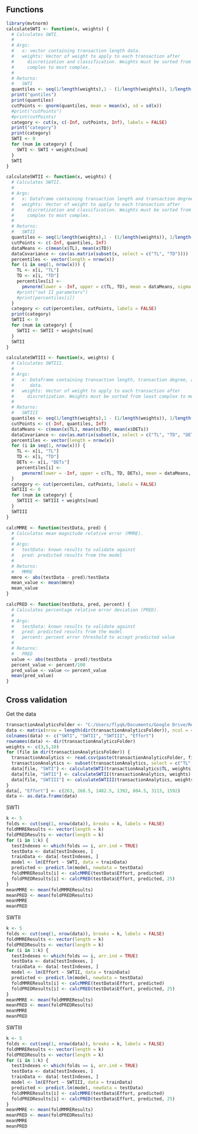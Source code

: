 ## Functions
```{r}
library(mvtnorm)
calculateSWTI <- function(x, weights) {
  # Calculates SWTI.
  #
  # Args:
  #   x: vector containing transaction length data.
  #   weights: Vector of weight to apply to each transaction after 
  #     discretization and classification. Weights must be sorted from least 
  #     complex to most complex.
  #
  # Returns: 
  #   SWTI
  quantiles <- seq(1/length(weights),1 - (1/length(weights)), 1/length(weights))
  print("quntiles")
  print(quantiles)
  cutPoints <- qnorm(quantiles, mean = mean(x), sd = sd(x))
  #print("cutPoints")
  #print(cutPoints)
  category <- cut(x, c(-Inf, cutPoints, Inf), labels = FALSE)
  print("category")
  print(category)
  SWTI <- 0
  for (num in category) {
    SWTI <- SWTI + weights[num]
  }
  SWTI
}

calculateSWTII <- function(x, weights) {
  # Calculates SWTII.
  #
  # Args:
  #   x: Dataframe containing transaction length and transaction degree data.
  #   weights: Vector of weight to apply to each transaction after 
  #     discretization and classification. Weights must be sorted from least 
  #     complex to most complex.
  #
  # Returns: 
  #   SWTII
  quantiles <- seq(1/length(weights),1 - (1/length(weights)), 1/length(weights))
  cutPoints <- c(-Inf, quantiles, Inf)
  dataMeans <- c(mean(x$TL), mean(x$TD))
  dataCovariance <- cov(as.matrix(subset(x, select = c("TL", "TD"))))
  percentiles <- vector(length = nrow(x))
  for (i in seq(1, nrow(x))) {
    TL <- x[i, "TL"]
    TD <- x[i, "TD"]
    percentiles[i] <- 
      pmvnorm(lower = -Inf, upper = c(TL, TD), mean = dataMeans, sigma = dataCovariance)
    #print("swt II parameters")
    #print(percentiles[i])
  }
  category <- cut(percentiles, cutPoints, labels = FALSE)
  print(category)
  SWTII <- 0
  for (num in category) {
    SWTII <- SWTII + weights[num]
  }
  SWTII
}

calculateSWTIII <- function(x, weights) {
  # Calculates SWTIII.
  #
  # Args:
  #   x: Dataframe containing transaction length, transaction degree, and DET 
  #      data.
  #   weights: Vector of weight to apply to each transaction after 
  #     discretization. Weights must be sorted from least complex to most complex.
  #
  # Returns: 
  #   SWTIII
  quantiles <- seq(1/length(weights),1 - (1/length(weights)), 1/length(weights))
  cutPoints <- c(-Inf, quantiles, Inf)
  dataMeans <- c(mean(x$TL), mean(x$TD), mean(x$DETs))
  dataCovariance <- cov(as.matrix(subset(x, select = c("TL", "TD", "DETs"))))
  percentiles <- vector(length = nrow(x))
  for (i in seq(1, nrow(x))) {
    TL <- x[i, "TL"]
    TD <- x[i, "TD"]
    DETs <- x[i, "DETs"]
    percentiles[i] <- 
      pmvnorm(lower = -Inf, upper = c(TL, TD, DETs), mean = dataMeans, sigma = dataCovariance)
  }
  category <- cut(percentiles, cutPoints, labels = FALSE)
  SWTIII <- 0
  for (num in category) {
    SWTIII <- SWTIII + weights[num]
  }
  SWTIII
}

calcMMRE <- function(testData, pred) {
  # Calculates mean magnitude relative error (MMRE).
  #
  # Args:
  #   testData: known results to validate against
  #   pred: predicted results from the model
  #
  # Returns:
  #   MMRE
  mmre <- abs(testData - pred)/testData
  mean_value <- mean(mmre)
  mean_value
}

calcPRED <- function(testData, pred, percent) {
  # Calculates percentage relative error deviation (PRED).
  #
  # Args:
  #   testData: known results to validate against
  #   pred: predicted results from the model
  #   percent: percent error threshold to accept predicted value
  #
  # Returns:
  #   PRED
  value <- abs(testData - pred)/testData
  percent_value <- percent/100
  pred_value <- value <= percent_value
  mean(pred_value)
}
```
## Cross validation
Get the data
```{r}
transactionAnalyticsFolder <- "C:/Users/flyqk/Documents/Google Drive/ResearchSpace/Research Projects/UMLx/data/FeatureSelection/Transaction Data"
data <- matrix(nrow = length(dir(transactionAnalyticsFolder)), ncol = 4)
colnames(data) <- c("SWTI", "SWTII", "SWTIII", "Effort")
rownames(data) <- dir(transactionAnalyticsFolder)
weights <- c(3,5,10)
for (file in dir(transactionAnalyticsFolder)) {
  transactionAnalytics <- read.csv(paste(transactionAnalyticsFolder, file, sep="/"))
  transactionAnalytics <- subset(transactionAnalytics, select = c("TL", "TD", "DETs"))
  data[file, "SWTI"] <- calculateSWTI(transactionAnalytics$TL, weights)
  data[file, "SWTII"] <- calculateSWTII(transactionAnalytics, weights)
  data[file, "SWTIII"] <- calculateSWTIII(transactionAnalytics, weights)
}
data[, "Effort"] <- c(263, 268.5, 1482.5, 1392, 804.5, 3113, 1592)
data <- as.data.frame(data)
```
SWTI
```{r}
k <- 5
folds <- cut(seq(1, nrow(data)), breaks = k, labels = FALSE)
foldMMREResults <- vector(length = k)
foldPREDResults <- vector(length = k)
for (i in 1:k) {
  testIndexes <- which(folds == i, arr.ind = TRUE)
  testData <- data[testIndexes, ]
  trainData <- data[-testIndexes, ]
  model <- lm(Effort ~ SWTI, data = trainData)
  predicted <- predict.lm(model, newdata = testData)
  foldMMREResults[i] <- calcMMRE(testData$Effort, predicted)
  foldPREDResults[i] <- calcPRED(testData$Effort, predicted, 25)
}
meanMMRE <- mean(foldMMREResults)
meanPRED <- mean(foldPREDResults)
meanMMRE
meanPRED
```
SWTII
```{r}
k <- 5
folds <- cut(seq(1, nrow(data)), breaks = k, labels = FALSE)
foldMMREResults <- vector(length = k)
foldPREDResults <- vector(length = k)
for (i in 1:k) {
  testIndexes <- which(folds == i, arr.ind = TRUE)
  testData <- data[testIndexes, ]
  trainData <- data[-testIndexes, ]
  model <- lm(Effort ~ SWTII, data = trainData)
  predicted <- predict.lm(model, newdata = testData)
  foldMMREResults[i] <- calcMMRE(testData$Effort, predicted)
  foldPREDResults[i] <- calcPRED(testData$Effort, predicted, 25)
}
meanMMRE <- mean(foldMMREResults)
meanPRED <- mean(foldPREDResults)
meanMMRE
meanPRED
```
SWTIII
```{r}
k <- 5
folds <- cut(seq(1, nrow(data)), breaks = k, labels = FALSE)
foldMMREResults <- vector(length = k)
foldPREDResults <- vector(length = k)
for (i in 1:k) {
  testIndexes <- which(folds == i, arr.ind = TRUE)
  testData <- data[testIndexes, ]
  trainData <- data[-testIndexes, ]
  model <- lm(Effort ~ SWTIII, data = trainData)
  predicted <- predict.lm(model, newdata = testData)
  foldMMREResults[i] <- calcMMRE(testData$Effort, predicted)
  foldPREDResults[i] <- calcPRED(testData$Effort, predicted, 25)
}
meanMMRE <- mean(foldMMREResults)
meanPRED <- mean(foldPREDResults)
meanMMRE
meanPRED
```